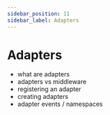 ```yaml
---
sidebar_position: 11
sidebar_label: Adapters
---
```


# Adapters

- what are adapters
- adapters vs middleware
- registering an adapter
- creating adapters
- adapter events / namespaces